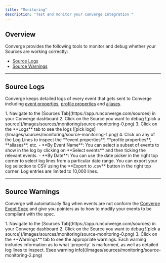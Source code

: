 ```yaml
---
title: "Monitoring"
description: "Test and monitor your Converge Integration "
---
```


## Overview

Converge provides the following tools to monitor and debug whether your Sources are working correctly:
- [Source Logs](#source-logs)
- [Source Warnings](#source-warnings) 

---

## Source Logs

Converge keeps detailed logs of every event that gets sent to Converge including [event properties](/sources/converge-spec), [profile properties](/sources/source-concepts#profile-properties) and [aliases](/sources/source-concepts#aliases).

<AccordionGroup>
<Accordion icon="location-dot" title="Where to find Source Logs">
1. Navigate to the [Sources Tab](https://app.runconverge.com/sources) in your Converge dashboard
2. Click on the Source you want to debug
   ![pick a source](/images/sources/monitoring/source-monitoring-0.png)
3. Click on the **Logs** tab to see the logs
  ![pick logs](/images/sources/monitoring/source-monitoring-1.png)
4. Click on any of the Log Lines to inspect the **event properties**, **profile properties**, **aliases**, etc.
</Accordion>

<Accordion icon="filter" title="Filter through the logs">
- **By Event Name**: You can select a subset of events to show in the log by clicking on **Select events** and then ticking the relevant events.
- **By Date**: You can use the date picker in the right top corner to select log lines from a particular date range.
</Accordion>

<Accordion icon="download" title="Exporting logs">
You can export your log selection to CSV using the **Export to .csv** button in the right top corner. 
Log entries are limited to 10,000 lines.
</Accordion>
</AccordionGroup>

---

## Source Warnings

Converge will automatically flag when events are not conform the [Converge Event Spec](/sources/converge-spec) and give you pointers as to how to modify your events to be compliant with the spec.


<AccordionGroup>
<Accordion icon="location-dot" title="Where to find Source Warnings">
1. Navigate to the [Sources Tab](https://app.runconverge.com/sources) in your Converge dashboard
2. Click on the Source you want to debug
   ![pick a source](/images/sources/monitoring/source-monitoring-0.png)
3. Click on the **Warnings** tab to see the appropriate warnings. Each warning includes information as to what `property` is malformed, as well as detailed log lines to inspect.
  ![see warning info](/images/sources/monitoring/source-monitoring-2.png)
</Accordion>
</AccordionGroup>
